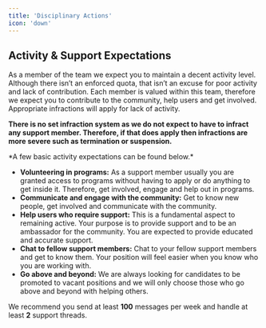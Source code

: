 ```yaml
---
title: 'Disciplinary Actions'
icon: 'down'
---
```


## Activity & Support Expectations

As a member of the team we expect you to maintain a decent activity level. Although there isn’t an enforced quota, that isn’t an excuse for poor activity and lack of contribution. Each member is valued within this team, therefore we expect you to contribute to the community, help users and get involved. Appropriate infractions will apply for lack of activity.

**There is no set infraction system as we do not expect to have to infract any support member. Therefore, if that does apply then infractions are more severe such as termination or suspension.**
<div>*A few basic activity expectations can be found below.*</div>

- **Volunteering in programs:** As a support member usually you are granted access to programs without having to apply or do anything to get inside it. Therefore, get involved, engage and help out in programs.
- **Communicate and engage with the community:** Get to know new people, get involved and communicate with the community.
- **Help users who require support:** This is a fundamental aspect to remaining active. Your purpose is to provide support and to be an ambassador for the community. You are expected to provide educated and accurate support.
- **Chat to fellow support members:** Chat to your fellow support members and get to know them. Your position will feel easier when you know who you are working with.
- **Go above and beyond:** We are always looking for candidates to be promoted to vacant positions and we will only choose those who go above and beyond with helping others.

We recommend you send at least **100** messages per week and handle at least **2** support threads. 
